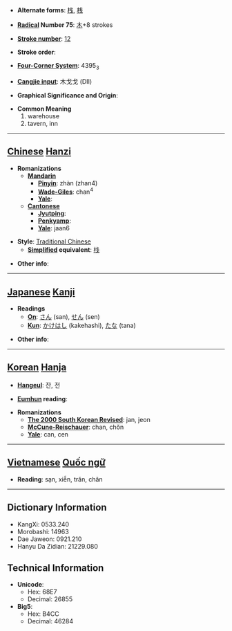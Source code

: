* '''Alternate forms''': [[栈]], [[桟]]

* '''[[Wiktionary:Chinese radical index| Radical]] Number 75''': [[Wiktionary:Chinese radical index 木|木]]+8 strokes

* '''[[Wiktionary:Chinese total strokes index|Stroke number]]''': [[Wiktionary:Chinese total strokes index 12|12]]

* '''Stroke order''': 

* '''[[Wiktionary:Chinese four corner index|Four-Corner System]]''': 4395<sub>3</sub>

* '''[[Wiktionary:Chinese Cangjie index|Cangjie input]]''': 木戈戈 (DII)

* '''Graphical Significance and Origin''': 

* '''Common Meaning'''
*#warehouse
*# tavern, inn


----

== [[Chinese]] [[Hanzi]] ==

* '''Romanizations'''
** '''[[Mandarin]]'''
*** '''[[Pinyin]]''': zhàn (zhan4)
*** '''[[Wade-Giles]]''': chan<sup>4</sup>
*** '''[[Yale]]''': 
** '''[[Cantonese]]'''
*** '''[[Jyutping]]''':
*** '''[[Penkyamp]]''': 
*** '''[[Yale]]''': jaan6

* '''Style''': [[Traditional Chinese]] 
** '''[[Simplified Chinese|Simplified]] equivalent''': [[栈]]

* '''Other info''': 

----

== [[Japanese]] [[Kanji]] ==

* '''Readings'''
** '''[[On]]''': [[さん]] (san), [[せん]] (sen)
** '''[[Kun]]''': [[かけはし]] (kakehashi), [[たな]] (tana)

* '''Other info''':  

----

== [[Korean]] [[Hanja]] ==

* '''[[Hangeul]]''': 잔, 전

* '''[[Eumhun]] reading''': 

* '''Romanizations'''
** '''[[The 2000 South Korean Revised Romanization|The 2000 South Korean Revised]]''': jan, jeon
** '''[[McCune-Reischauer]]''': chan, chŏn
** '''[[Yale]]''': can, cen


----

== [[Vietnamese]] [[Quốc ngữ]] ==

* '''Reading''': sạn, xiễn, trăn, chăn

----

== Dictionary Information ==

* KangXi: 0533.240
* Morobashi: 14963
* Dae Jaweon: 0921.210
* Hanyu Da Zidian: 21229.080

== Technical Information ==

* '''Unicode''':
** Hex: 68E7
** Decimal: 26855
* '''Big5''':
** Hex: B4CC
** Decimal: 46284